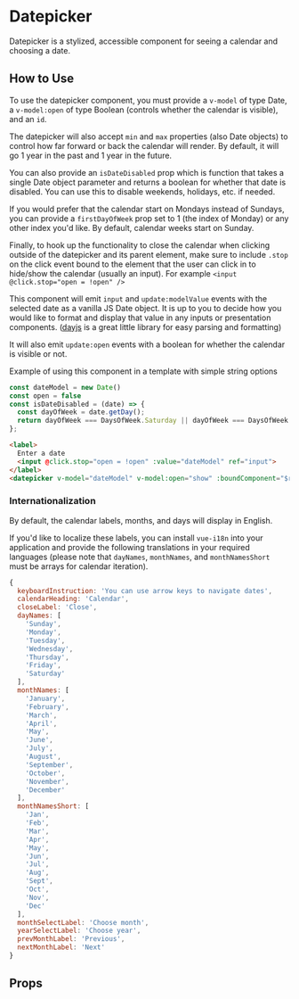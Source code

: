 
# Datepicker

Datepicker is a stylized, accessible component for seeing a calendar and choosing a date.

<Preview>
  <Story id="components-datepicker--primary" />
</Preview>

## How to Use
To use the datepicker component, you must provide a `v-model` of type Date, a `v-model:open` of type Boolean (controls whether the calendar is visible), and an `id`.

The datepicker will also accept `min` and `max` properties (also Date objects) to control how far forward or back the calendar will render. By default, it will go 1 year in the past and 1 year in the future.

You can also provide an `isDateDisabled` prop which is function that takes a single Date object parameter and returns a boolean for whether that date is disabled. You can use this to disable weekends, holidays, etc. if needed.

If you would prefer that the calendar start on Mondays instead of Sundays,  you can provide a `firstDayOfWeek` prop set to 1 (the index of Monday) or any other index you'd like. By default, calendar weeks start on Sunday.

Finally, to hook up the functionality to close the calendar when clicking outside of the datepicker and its parent element, make sure to include `.stop` on the click event bound to the element that the user can click in to hide/show the calendar (usually an input). For example `<input @click.stop="open = !open" />`

This component will emit `input` and `update:modelValue` events with the selected date as a vanilla JS Date object. It is up to you to decide how you would like to format and display that value in any inputs or presentation components. ([dayjs](https://day.js.org/) is a great little library for easy parsing and formatting)

It will also emit `update:open` events with a boolean for whether the calendar is visible or not.

Example of using this component in a template with simple string options
```js
const dateModel = new Date()
const open = false
const isDateDisabled = (date) => {
  const dayOfWeek = date.getDay();
  return dayOfWeek === DaysOfWeek.Saturday || dayOfWeek === DaysOfWeek.Sunday;
};
```
```html
<label>
  Enter a date
  <input @click.stop="open = !open" :value="dateModel" ref="input">
</label>
<datepicker v-model="dateModel" v-model:open="show" :boundComponent="$refs.input"></datepicker>
```

### Internationalization

By default, the calendar labels, months, and days will display in English.

If you'd like to localize these labels, you can install `vue-i18n` into your application and provide the following translations in your required languages (please note that `dayNames`, `monthNames`, and `monthNamesShort` must be arrays for calendar iteration).
```js
{
  keyboardInstruction: 'You can use arrow keys to navigate dates',
  calendarHeading: 'Calendar',
  closeLabel: 'Close',
  dayNames: [
    'Sunday',
    'Monday',
    'Tuesday',
    'Wednesday',
    'Thursday',
    'Friday',
    'Saturday'
  ],
  monthNames: [
    'January',
    'February',
    'March',
    'April',
    'May',
    'June',
    'July',
    'August',
    'September',
    'October',
    'November',
    'December'
  ],
  monthNamesShort: [
    'Jan',
    'Feb',
    'Mar',
    'Apr',
    'May',
    'Jun',
    'Jul',
    'Aug',
    'Sept',
    'Oct',
    'Nov',
    'Dec'
  ],
  monthSelectLabel: 'Choose month',
  yearSelectLabel: 'Choose year',
  prevMonthLabel: 'Previous',
  nextMonthLabel: 'Next'
}
```

## Props

<ArgsTable story={PRIMARY_STORY} />
